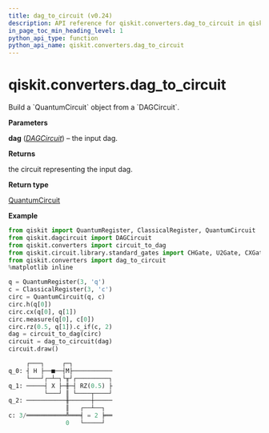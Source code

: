 ```yaml
---
title: dag_to_circuit (v0.24)
description: API reference for qiskit.converters.dag_to_circuit in qiskit v0.24
in_page_toc_min_heading_level: 1
python_api_type: function
python_api_name: qiskit.converters.dag_to_circuit
---
```


<span id="qiskit-converters-dag-to-circuit" />

# qiskit.converters.dag\_to\_circuit

<Function id="qiskit.converters.dag_to_circuit" isDedicatedPage={true} github="https://github.com/qiskit/qiskit/tree/stable/0.16/qiskit/converters/dag_to_circuit.py" signature="dag_to_circuit(dag)">
  Build a `QuantumCircuit` object from a `DAGCircuit`.

  **Parameters**

  **dag** ([*DAGCircuit*](qiskit.dagcircuit.DAGCircuit "qiskit.dagcircuit.DAGCircuit")) – the input dag.

  **Returns**

  the circuit representing the input dag.

  **Return type**

  [QuantumCircuit](qiskit.circuit.QuantumCircuit "qiskit.circuit.QuantumCircuit")

  **Example**

  ```python
  from qiskit import QuantumRegister, ClassicalRegister, QuantumCircuit
  from qiskit.dagcircuit import DAGCircuit
  from qiskit.converters import circuit_to_dag
  from qiskit.circuit.library.standard_gates import CHGate, U2Gate, CXGate
  from qiskit.converters import dag_to_circuit
  %matplotlib inline

  q = QuantumRegister(3, 'q')
  c = ClassicalRegister(3, 'c')
  circ = QuantumCircuit(q, c)
  circ.h(q[0])
  circ.cx(q[0], q[1])
  circ.measure(q[0], c[0])
  circ.rz(0.5, q[1]).c_if(c, 2)
  dag = circuit_to_dag(circ)
  circuit = dag_to_circuit(dag)
  circuit.draw()
  ```

  ```python
       ┌───┐     ┌─┐           
  q_0: ┤ H ├──■──┤M├───────────
       └───┘┌─┴─┐└╥┘┌─────────┐
  q_1: ─────┤ X ├─╫─┤ RZ(0.5) ├
            └───┘ ║ └────┬────┘
  q_2: ───────────╫──────┼─────
                  ║   ┌──┴──┐  
  c: 3/═══════════╩═══╡ = 2 ╞══
                  0   └─────┘  
  ```
</Function>

